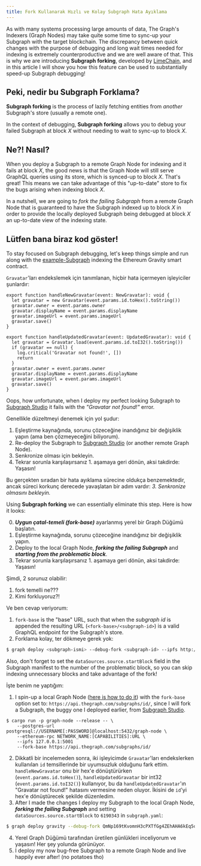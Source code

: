 ```yaml
---
title: Fork Kullanarak Hızlı ve Kolay Subgraph Hata Ayıklama
---
```


As with many systems processing large amounts of data, The Graph's Indexers (Graph Nodes) may take quite some time to sync-up your Subgraph with the target blockchain. The discrepancy between quick changes with the purpose of debugging and long wait times needed for indexing is extremely counterproductive and we are well aware of that. This is why we are introducing **Subgraph forking**, developed by [LimeChain](https://limechain.tech/), and in this article I will show you how this feature can be used to substantially speed-up Subgraph debugging!

## Peki, nedir bu Subgraph Forklama?

**Subgraph forking** is the process of lazily fetching entities from _another_ Subgraph's store (usually a remote one).

In the context of debugging, **Subgraph forking** allows you to debug your failed Subgraph at block _X_ without needing to wait to sync-up to block _X_.

## Ne?! Nasıl?

When you deploy a Subgraph to a remote Graph Node for indexing and it fails at block _X_, the good news is that the Graph Node will still serve GraphQL queries using its store, which is synced-up to block _X_. That's great! This means we can take advantage of this "up-to-date" store to fix the bugs arising when indexing block _X_.

In a nutshell, we are going to _fork the failing Subgraph_ from a remote Graph Node that is guaranteed to have the Subgraph indexed up to block _X_ in order to provide the locally deployed Subgraph being debugged at block _X_ an up-to-date view of the indexing state.

## Lütfen bana biraz kod göster!

To stay focused on Subgraph debugging, let's keep things simple and run along with the [example-Subgraph](https://github.com/graphprotocol/graph-tooling/tree/main/examples/ethereum-gravatar) indexing the Ethereum Gravity smart contract.

`Gravatar`'ları endekslemek için tanımlanan, hiçbir hata içermeyen işleyiciler şunlardır:

```tsx
export function handleNewGravatar(event: NewGravatar): void {
  let gravatar = new Gravatar(event.params.id.toHex().toString())
  gravatar.owner = event.params.owner
  gravatar.displayName = event.params.displayName
  gravatar.imageUrl = event.params.imageUrl
  gravatar.save()
}

export function handleUpdatedGravatar(event: UpdatedGravatar): void {
  let gravatar = Gravatar.load(event.params.id.toI32().toString())
  if (gravatar == null) {
    log.critical('Gravatar not found!', [])
    return
  }
  gravatar.owner = event.params.owner
  gravatar.displayName = event.params.displayName
  gravatar.imageUrl = event.params.imageUrl
  gravatar.save()
}
```

Oops, how unfortunate, when I deploy my perfect looking Subgraph to [Subgraph Studio](https://thegraph.com/studio/) it fails with the _"Gravatar not found!"_ error.

Genellikle düzeltmeyi denemek için yol şudur:

1. Eşleştirme kaynağında, sorunu çözeceğine inandığınız bir değişiklik yapın (ama ben çözmeyeceğini biliyorum).
2. Re-deploy the Subgraph to [Subgraph Studio](https://thegraph.com/studio/) (or another remote Graph Node).
3. Senkronize olması için bekleyin.
4. Tekrar sorunla karşılaşırsanız 1. aşamaya geri dönün, aksi takdirde: Yaşasın!

Bu gerçekten sıradan bir hata ayıklama sürecine oldukça benzemektedir, ancak süreci korkunç derecede yavaşlatan bir adım vardır: _3. Senkronize olmasını bekleyin._

Using **Subgraph forking** we can essentially eliminate this step. Here is how it looks:

0. **_Uygun çatal-temeli (fork-base)_** ayarlanmış yerel bir Graph Düğümü başlatın.
1. Eşleştirme kaynağında, sorunu çözeceğine inandığınız bir değişiklik yapın.
2. Deploy to the local Graph Node, **_forking the failing Subgraph_** and **_starting from the problematic block_**.
3. Tekrar sorunla karşılaşırsanız 1. aşamaya geri dönün, aksi takdirde: Yaşasın!

Şimdi, 2 sorunuz olabilir:

1. fork temelli ne???
2. Kimi forkluyoruz?!

Ve ben cevap veriyorum:

1. `fork-base` is the "base" URL, such that when the _subgraph id_ is appended the resulting URL (`<fork-base>/<subgraph-id>`) is a valid GraphQL endpoint for the Subgraph's store.
2. Forklama kolay, ter dökmeye gerek yok:

```bash
$ graph deploy <subgraph-ismi> --debug-fork <subgraph-id> --ipfs http://localhost:5001 --node http://localhost:8020
```

Also, don't forget to set the `dataSources.source.startBlock` field in the Subgraph manifest to the number of the problematic block, so you can skip indexing unnecessary blocks and take advantage of the fork!

İşte benim ne yaptığım:

1. I spin-up a local Graph Node ([here is how to do it](https://github.com/graphprotocol/graph-node#running-a-local-graph-node)) with the `fork-base` option set to: `https://api.thegraph.com/subgraphs/id/`, since I will fork a Subgraph, the buggy one I deployed earlier, from [Subgraph Studio](https://thegraph.com/studio/).

```
$ cargo run -p graph-node --release -- \
    --postgres-url postgresql://USERNAME[:PASSWORD]@localhost:5432/graph-node \
    --ethereum-rpc NETWORK_NAME:[CAPABILITIES]:URL \
    --ipfs 127.0.0.1:5001
    --fork-base https://api.thegraph.com/subgraphs/id/
```

2. Dikkatli bir incelemeden sonra, iki işleyicimde `Gravatar`'ları endekslerken kullanılan `id` temsillerinde bir uyumsuzluk olduğunu fark ettim. `handleNewGravatar` onu bir hex'e dönüştürürken (`event.params.id.toHex()`), `handleUpdatedGravatar` bir int32 (`event.params.id.toI32()`) kullanıyor, bu da `handleUpdatedGravatar`'ın "Gravatar not found!" hatasını vermesine neden oluyor. İkisini de `id`'yi hex'e dönüştürecek şekilde düzenledim.
3. After I made the changes I deploy my Subgraph to the local Graph Node, **_forking the failing Subgraph_** and setting `dataSources.source.startBlock` to `6190343` in `subgraph.yaml`:

```bash
$ graph deploy gravity --debug-fork QmNp169tKvomnH3cPXTfGg4ZEhAHA6kEq5oy1XDqAxqHmW --ipfs http://localhost:5001 --node http://localhost:8020
```

4. Yerel Graph Düğümü tarafından üretilen günlükleri inceliyorum ve yaşasın! Her şey yolunda görünüyor.
5. I deploy my now bug-free Subgraph to a remote Graph Node and live happily ever after! (no potatoes tho)
